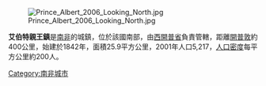 [[Image:Prince_Albert_2006_Looking_North.jpg|right]]

'''艾伯特親王鎮'''是[[南非|南非]]的城鎮，位於該國南部，由[[西開普省|西開普省]]負責管轄，距離[[開普敦|開普敦]]約400公里，始建於1842年，面積25.9平方公里，2001年人口5,217，[[人口密度|人口密度]]每平方公里約200人。

{{SouthAfrica-geo-stub}}
[[Category:南非城市|Category:南非城市]]